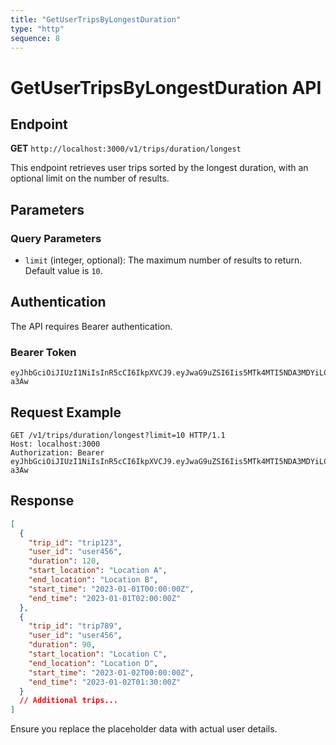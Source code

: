 ```yaml
---
title: "GetUserTripsByLongestDuration"
type: "http"
sequence: 8
---
```


# GetUserTripsByLongestDuration API

## Endpoint

**GET** `http://localhost:3000/v1/trips/duration/longest`

This endpoint retrieves user trips sorted by the longest duration, with an optional limit on the number of results.

## Parameters

### Query Parameters

- `limit` (integer, optional): The maximum number of results to return. Default value is `10`.

## Authentication

The API requires Bearer authentication.

### Bearer Token

```
eyJhbGciOiJIUzI1NiIsInR5cCI6IkpXVCJ9.eyJwaG9uZSI6Iis5MTk4MTI5NDA3MDYiLCJ1aWQiOiI1Z2VhcGdhcHhzIn0.yNyKfoOQouzSNDwp_5rJ9CAEMVJo5uqueJHNpG-a3Aw
```

## Request Example

```http
GET /v1/trips/duration/longest?limit=10 HTTP/1.1
Host: localhost:3000
Authorization: Bearer eyJhbGciOiJIUzI1NiIsInR5cCI6IkpXVCJ9.eyJwaG9uZSI6Iis5MTk4MTI5NDA3MDYiLCJ1aWQiOiI1Z2VhcGdhcHhzIn0.yNyKfoOQouzSNDwp_5rJ9CAEMVJo5uqueJHNpG-a3Aw
```

## Response

```json
[
  {
    "trip_id": "trip123",
    "user_id": "user456",
    "duration": 120,
    "start_location": "Location A",
    "end_location": "Location B",
    "start_time": "2023-01-01T00:00:00Z",
    "end_time": "2023-01-01T02:00:00Z"
  },
  {
    "trip_id": "trip789",
    "user_id": "user456",
    "duration": 90,
    "start_location": "Location C",
    "end_location": "Location D",
    "start_time": "2023-01-02T00:00:00Z",
    "end_time": "2023-01-02T01:30:00Z"
  }
  // Additional trips...
]
```

Ensure you replace the placeholder data with actual user details.